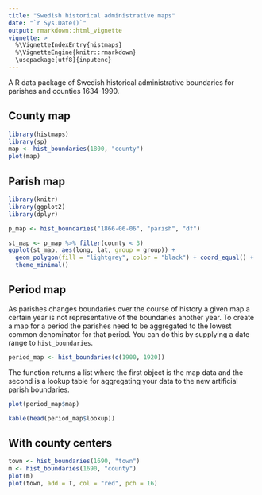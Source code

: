 ```yaml
---
title: "Swedish historical administrative maps"
date: "`r Sys.Date()`"
output: rmarkdown::html_vignette
vignette: >
  %\VignetteIndexEntry{histmaps}
  %\VignetteEngine{knitr::rmarkdown}
  \usepackage[utf8]{inputenc}
---
```



A R data package of Swedish historical administrative boundaries for parishes and counties 1634-1990.

## County map

```r
library(histmaps)
library(sp)
map <- hist_boundaries(1800, "county")
plot(map)
```

## Parish map

```r
library(knitr)
library(ggplot2)
library(dplyr)

p_map <- hist_boundaries("1866-06-06", "parish", "df")

st_map <- p_map %>% filter(county < 3)
ggplot(st_map, aes(long, lat, group = group)) +
  geom_polygon(fill = "lightgrey", color = "black") + coord_equal() + 
  theme_minimal()
```

## Period map

As parishes changes boundaries over the course of history a given map a certain year is not representative of the boundaries another year. To create a map for a period the parishes need to be aggregated to the lowest common denominator for that period. You can do this by supplying a date range to `hist_boundaries`.

```r
period_map <- hist_boundaries(c(1900, 1920)) 
```

The function returns a list where the first object is the map data and the second is a lookup table for aggregating your data to the new artificial parish boundaries. 

```r
plot(period_map$map)
```


```r
kable(head(period_map$lookup))
```


## With county centers

```r
town <- hist_boundaries(1690, "town")
m <- hist_boundaries(1690, "county")
plot(m)
plot(town, add = T, col = "red", pch = 16)
```
